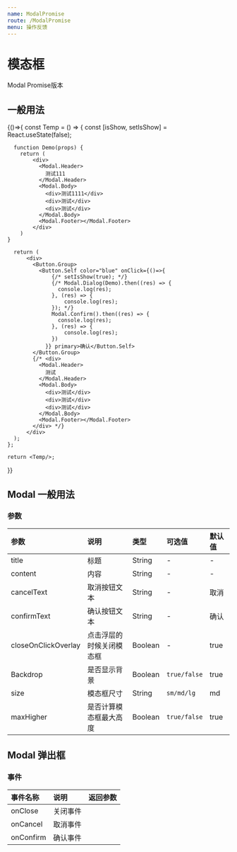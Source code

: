 ```yaml
---
name: ModalPromise
route: /ModalPromise
menu: 操作反馈
---
```




# 模态框
Modal Promise版本



## 一般用法
<Playground>
  {()=>{
    const Temp = () => {
      const [isShow, setIsShow] = React.useState(false);

      function Demo(props) {
        return (
            <div>
              <Modal.Header> 
                测试111
              </Modal.Header>
              <Modal.Body>
                <div>测试1111</div>
                <div>测试</div>
                <div>测试</div>
              </Modal.Body>
              <Modal.Footer></Modal.Footer>
            </div>
        )
    }

      return (
          <div>
            <Button.Group>
              <Button.Self color="blue" onClick={()=>{
                  {/* setIsShow(true); */}
                  {/* Modal.Dialog(Demo).then((res) => {
                    console.log(res);
                  }, (res) => {
                      console.log(res);
                  }); */}
                  Modal.Confirm().then((res) => {
                    console.log(res);
                  }, (res) => {
                      console.log(res);
                  })
                }} primary>确认</Button.Self>
            </Button.Group>
            {/* <div>
              <Modal.Header> 
                测试
              </Modal.Header>
              <Modal.Body>
                <div>测试</div>
                <div>测试</div>
                <div>测试</div>
              </Modal.Body>
              <Modal.Footer></Modal.Footer>
            </div> */}
          </div>
      );
    };

    return <Temp/>;
  }}
</Playground>



## Modal 一般用法
### 参数
| 参数 | 说明 | 类型 | 可选值 | 默认值 |
| :--- | :--- | :---- | :--- | :---- |
|   title  |      标题     | String |  - |  -
| content  |      内容     | String |  - |  -
|cancelText|  取消按钮文本  | String |  - |  取消
|confirmText|  确认按钮文本  | String |  - |  确认
|closeOnClickOverlay| 点击浮层的时候关闭模态框 | Boolean | - | true
| Backdrop | 是否显示背景 | Boolean | `true/false` | true |
| size | 模态框尺寸 | String | `sm/md/lg` | md |
| maxHigher | 是否计算模态框最大高度 | Boolean | `true/false` | true | 


## Modal 弹出框
### 事件
| 事件名称 | 说明 | 返回参数 |
| :--- | :--- | :---- |
| onClose | 关闭事件 | 
| onCancel | 取消事件 | 
| onConfirm | 确认事件 |


